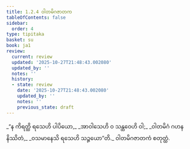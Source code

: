 ```yaml
---
title: 1.2.4 ဝါတမိဂဇာတက
tableOfContents: false
sidebar:
  order: 4
type: tipitaka
basket: su
book: ja1
review:
  current: review
  updated: '2025-10-27T21:48:43.002080'
  updated_by: ''
  notes: ''
  history:
  - state: review
    date: '2025-10-27T21:48:43.002080'
    updated_by: ''
    notes: ''
    previous_state: draft
---
```



<ReviewStatus review={frontmatter.review} showDetails={true} />

<HypothesisAnnotation frontmatter={frontmatter} />

<DynamicBreadcrumb />

<Division number="14" book="ja1" e="ch" v="22" p="4">

<Paragraph number="30" type="verses" book="ja1">
_“န ကိရတ္ထိ ရသေဟိ ပါပိယော,_  
_အာဝါသေဟိ ဝ သန္ထဝေဟိ ဝါ;_  
_ဝါတမိဂံ ဂဟနနိဿိတံ,_  
_ဝသမာနေသိ ရသေဟိ သဉ္ဇယော”တိ._  


</Paragraph>
</Division>

<Paragraph number="31" type="center" book="ja1">
ဝါတမိဂဇာတကံ စတုတ္ထံ.
</Paragraph>